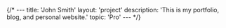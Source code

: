 {/* ---
title: 'John Smith'
layout: 'project'
description: 'This is my portfolio, blog, and personal website.'
topic: 'Pro'
--- */}

<Table data={{
  headers: ["Spalte 1", "Spalte 2", "Spalte 3"],
  rows: [
    ["Zeile 1, Zelle 1", "Zeile 1, Zelle 2", "Zeile 1, Zelle 3"],
    ["Zeile 2, Zelle 1", "Zeile 2, Zelle 2", "Zeile 2, Zelle 3"],
    ["Zeile 3, Zelle 1", "Zeile 3, Zelle 2", "Zeile 3, Zelle 3"]
  ]
}} />
